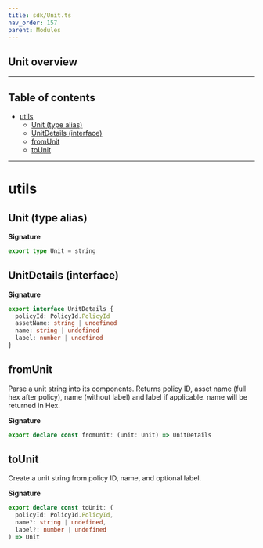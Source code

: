 ```yaml
---
title: sdk/Unit.ts
nav_order: 157
parent: Modules
---
```


## Unit overview

---

<h2 className="text-delta">Table of contents</h2>

- [utils](#utils)
  - [Unit (type alias)](#unit-type-alias)
  - [UnitDetails (interface)](#unitdetails-interface)
  - [fromUnit](#fromunit)
  - [toUnit](#tounit)

---

# utils

## Unit (type alias)

**Signature**

```ts
export type Unit = string
```

## UnitDetails (interface)

**Signature**

```ts
export interface UnitDetails {
  policyId: PolicyId.PolicyId
  assetName: string | undefined
  name: string | undefined
  label: number | undefined
}
```

## fromUnit

Parse a unit string into its components.
Returns policy ID, asset name (full hex after policy),
name (without label) and label if applicable.
name will be returned in Hex.

**Signature**

```ts
export declare const fromUnit: (unit: Unit) => UnitDetails
```

## toUnit

Create a unit string from policy ID, name, and optional label.

**Signature**

```ts
export declare const toUnit: (
  policyId: PolicyId.PolicyId,
  name?: string | undefined,
  label?: number | undefined
) => Unit
```
